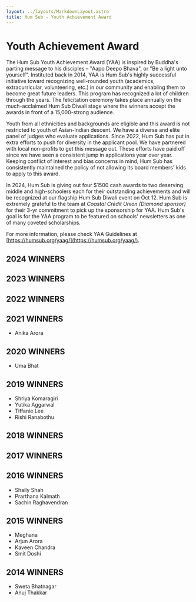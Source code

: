 ```yaml
---
layout: ../layouts/MarkdownLayout.astro
title: Hum Sub - Youth Achievement Award
---
```


# Youth Achievement Award

The Hum Sub Youth Achievement Award (YAA) is inspired by Buddha's parting message to his disciples – "Aapo Deepo Bhava", or "Be a light unto yourself".  Instituted back in 2014, YAA is Hum Sub's highly successful initiative toward recognizing well-rounded youth (academics, extracurricular, volunteering, etc.) in our community and enabling them to become great future leaders.  This program has recognized a lot of children through the years.  The felicitation ceremony takes place annually on the much-acclaimed Hum Sub Diwali stage where the winners accept the awards in front of a 15,000-strong audience.
 
Youth from all ethnicities and backgrounds are eligible and this award is not restricted to youth of Asian-Indian descent.  We have a diverse and elite panel of judges who evaluate applications.  Since 2022, Hum Sub has put in extra efforts to push for diversity in the applicant pool.  We have partnered with local non-profits to get this message out.  These efforts have paid off since we have seen a consistent jump in applications year over year.  Keeping conflict of interest and bias concerns in mind, Hum Sub has consistently maintained the policy of not allowing its board members' kids to apply to this award.
 
In 2024, Hum Sub is giving out four $1500 cash awards to two deserving middle and high-schoolers each for their outstanding achievements and will be recognized at our flagship Hum Sub Diwali event on Oct 12.  Hum Sub is extremely grateful to the team at *Coastal Credit Union (Diamond sponsor)* for their 3-yr commitment to pick up the sponsorship for YAA.  Hum Sub's goal is for the YAA program to be featured on schools' newsletters as one of many coveted scholarships.

For more information, please check YAA Guidelines at [https://humsub.org/yaag/](https://humsub.org/yaag/).

## 2024 WINNERS
<div class="grid grid-cols-1 sm:grid-cols-2 md:grid-cols-3 gap-4 bg-transparent">
    <YACard name="Soham Vaidya Gaonkar" imagePath="/src/assets/yaa/2024/Soham-Gaonkar.jpg" />
    <YACard name="Nachammai Annamalai" imagePath="/src/assets/yaa/2024/Nachammai-Annamalai.png" />
    <YACard name="Rishikesh T. Sankaran" imagePath="/src/assets/yaa/2024/rishi-sankaran.jpeg" />
    <YACard name="Shashank Venkata Mantrala" imagePath="/src/assets/yaa/2024/Shashank-Mantrala.png" />
</div>

## 2023 WINNERS
<div class="grid grid-cols-1 sm:grid-cols-2 md:grid-cols-3 gap-4 bg-transparent">
    <YACard name="Ishita Prasanna Bafna" imagePath="/src/assets/yaa/2023/Ishita-Bafna.jpg" />
    <YACard name="Swayam Bhavik Shah" imagePath="/src/assets/yaa/2023/Swayam-Bhavik-Shah.jpg" />
    <YACard name="Saesha Agarwal" imagePath="/src/assets/yaa/2023/saesha-agarwal.jpeg" />
    <YACard name="Sonia Prasanna Daptardar" imagePath="/src/assets/yaa/2023/Sonia-Daptardar.jpeg" />
    <YACard name="Simran Gulati" imagePath="/src/assets/yaa/2023/simran-gulati.jpeg" />
    <YACard name="Sai Amrutha Harshini Sree Kara" imagePath="/src/assets/yaa/2023/Sai-Amrutha-Kara.jpeg" />
</div>

## 2022 WINNERS
<div class="grid grid-cols-1 sm:grid-cols-2 md:grid-cols-3 gap-4 bg-transparent">
    <YACard name="Melody Lee" imagePath="/src/assets/yaa/2022/melody-lee.jpg" />
    <YACard name="Ashna Singh" imagePath="/src/assets/yaa/2022/ashna-singh.jpg" />
    <YACard name="Tanmayi Panasa" imagePath="/src/assets/yaa/2022/tanmayi-panasa.jpg" />
    <YACard name="Kavya Sriram" imagePath="/src/assets/yaa/2022/kavya-sriram.jpeg" />
    <YACard name="Ashwin Sivakumaran" imagePath="/src/assets/yaa/2022/ashwin-sivakumaran.jpg" />
</div>

## 2021 WINNERS
- Anika Arora
<div class="grid grid-cols-1 sm:grid-cols-2 md:grid-cols-3 gap-4 bg-transparent">
    <YACard name="Shaurya Sharma" imagePath="/src/assets/yaa/2021/Shaurya-Sharma.jpg" />
    <YACard name="Esha Agarwal" imagePath="/src/assets/yaa/2021/Esha-Agarwal.jpg" />
    <YACard name="Sachi Agarwal" imagePath="/src/assets/yaa/2021/Sachi-Agarwal.jpg" />
</div>

## 2020 WINNERS
- Uma Bhat
<div class="grid grid-cols-1 sm:grid-cols-2 md:grid-cols-3 gap-4 bg-transparent">
    <YACard name="Suhani Gulati" imagePath="/src/assets/yaa/2020/Suhani-Gulati.png" />
    <YACard name="Akshar Srivats" imagePath="/src/assets/yaa/2020/Akshar-Srivats.jpg" />
    <YACard name="Shreya Nadendla" imagePath="/src/assets/yaa/2020/Shreya-Nadendla.jpeg" />
</div>

## 2019 WINNERS
- Shriya Komaragiri
- Yutika Aggarwal   
- Tiffanie Lee
- Rishi Ranabothu

## 2018 WINNERS
<div class="grid grid-cols-1 sm:grid-cols-2 md:grid-cols-3 gap-4 bg-transparent">
    <YACard name="Priyanshi S. Aeron" imagePath="/src/assets/yaa/2018/Priyanshi-Aeron.png" />
    <YACard name="Sai Pranav Kosuri" imagePath="/src/assets/yaa/2018/Sai-Pranav-Kosuri.jpeg" />
    <YACard name="Kaviya Anjali Sathish" imagePath="/src/assets/yaa/2018/Kaviya-Sathish.jpg" />
    <YACard name="Arushi Bhatia" imagePath="/src/assets/yaa/2018/Arushi-Bhatia.jpg" />
</div>

## 2017 WINNERS
<div class="grid grid-cols-1 sm:grid-cols-2 md:grid-cols-3 gap-4 bg-transparent">
    <YACard name="Radha Varadan" imagePath="/src/assets/yaa/2017/Radha-Varadan.jpg" />
    <YACard name="Rohan Deshpande" imagePath="/src/assets/yaa/2017/Rohan-Deshpande.jpg" />
    <YACard name="Maya S. Nair" imagePath="/src/assets/yaa/2017/Maya-Nair.jpg" />
    <YACard name="Rahul Bhatia" imagePath="/src/assets/yaa/2017/Rahul-Bhatia.jpg" />
</div>

## 2016 WINNERS
- Shaily Shah
- Prarthana Kalmath
- Sachin Raghavendran

## 2015 WINNERS
- Meghana
- Arjun Arora
- Kaveen Chandra
- Smit Doshi

## 2014 WINNERS
- Sweta Bhatnagar
- Anuj Thakkar